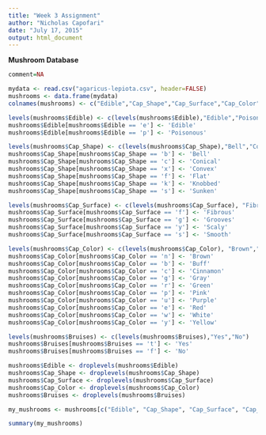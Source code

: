 ```yaml
---
title: "Week 3 Assignment"
author: "Nicholas Capofari"
date: "July 17, 2015"
output: html_document
---
```


**Mushroom Database**

```r
comment=NA

mydata <- read.csv("agaricus-lepiota.csv", header=FALSE)
mushrooms <- data.frame(mydata)
colnames(mushrooms) <- c("Edible","Cap_Shape","Cap_Surface","Cap_Color","Bruises")

levels(mushrooms$Edible) <- c(levels(mushrooms$Edible),"Edible","Poisonous")
mushrooms$Edible[mushrooms$Edible == 'e'] <- 'Edible'
mushrooms$Edible[mushrooms$Edible == 'p'] <- 'Poisonous'

levels(mushrooms$Cap_Shape) <- c(levels(mushrooms$Cap_Shape),"Bell","Conical", "Convex", "Flat", "Knobbed", "Sunken")
mushrooms$Cap_Shape[mushrooms$Cap_Shape == 'b'] <- 'Bell'
mushrooms$Cap_Shape[mushrooms$Cap_Shape == 'c'] <- 'Conical'
mushrooms$Cap_Shape[mushrooms$Cap_Shape == 'x'] <- 'Convex'
mushrooms$Cap_Shape[mushrooms$Cap_Shape == 'f'] <- 'Flat'
mushrooms$Cap_Shape[mushrooms$Cap_Shape == 'k'] <- 'Knobbed'
mushrooms$Cap_Shape[mushrooms$Cap_Shape == 's'] <- 'Sunken'

levels(mushrooms$Cap_Surface) <- c(levels(mushrooms$Cap_Surface), "Fibrous","Grooves","Scaly","Smooth")
mushrooms$Cap_Surface[mushrooms$Cap_Surface == 'f'] <- 'Fibrous'
mushrooms$Cap_Surface[mushrooms$Cap_Surface == 'g'] <- 'Grooves'
mushrooms$Cap_Surface[mushrooms$Cap_Surface == 'y'] <- 'Scaly'
mushrooms$Cap_Surface[mushrooms$Cap_Surface == 's'] <- 'Smooth'

levels(mushrooms$Cap_Color) <- c(levels(mushrooms$Cap_Color), "Brown","Buff","Cinnamon","Gray","Green","Pink","Purple","Red","White","Yellow")
mushrooms$Cap_Color[mushrooms$Cap_Color == 'n'] <- 'Brown'
mushrooms$Cap_Color[mushrooms$Cap_Color == 'b'] <- 'Buff'
mushrooms$Cap_Color[mushrooms$Cap_Color == 'c'] <- 'Cinnamon'
mushrooms$Cap_Color[mushrooms$Cap_Color == 'g'] <- 'Gray'
mushrooms$Cap_Color[mushrooms$Cap_Color == 'r'] <- 'Green'
mushrooms$Cap_Color[mushrooms$Cap_Color == 'p'] <- 'Pink'
mushrooms$Cap_Color[mushrooms$Cap_Color == 'u'] <- 'Purple'
mushrooms$Cap_Color[mushrooms$Cap_Color == 'e'] <- 'Red'
mushrooms$Cap_Color[mushrooms$Cap_Color == 'w'] <- 'White'
mushrooms$Cap_Color[mushrooms$Cap_Color == 'y'] <- 'Yellow'

levels(mushrooms$Bruises) <- c(levels(mushrooms$Bruises),"Yes","No")
mushrooms$Bruises[mushrooms$Bruises == 't'] <- 'Yes'
mushrooms$Bruises[mushrooms$Bruises == 'f'] <- 'No'

mushrooms$Edible <- droplevels(mushrooms$Edible)
mushrooms$Cap_Shape <- droplevels(mushrooms$Cap_Shape)
mushrooms$Cap_Surface <- droplevels(mushrooms$Cap_Surface)
mushrooms$Cap_Color <- droplevels(mushrooms$Cap_Color)
mushrooms$Bruises <- droplevels(mushrooms$Bruises)

my_mushrooms <- mushrooms[c("Edible", "Cap_Shape", "Cap_Surface", "Cap_Color", "Bruises")] 

summary(my_mushrooms)
```